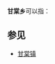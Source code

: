 '''甘棠乡'''可以指：
{{PRC admin/disambig|35/09/23/202/000|52/05/22/209/000}}
==参见==
*[[甘棠镇|甘棠镇]]
{{disambig|cat=三字中国乡名消歧义}}